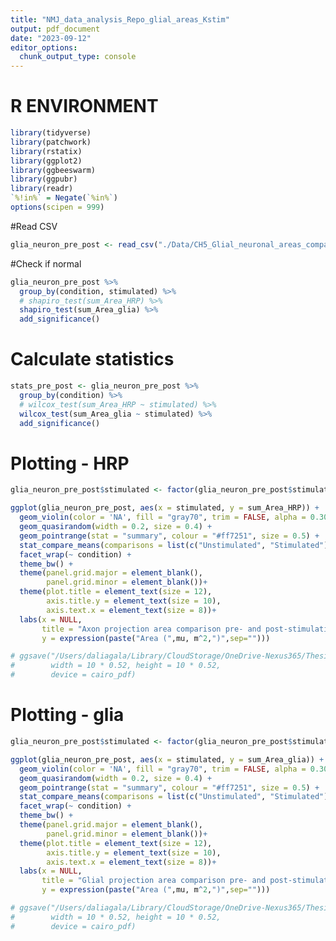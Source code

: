 ```yaml
---
title: "NMJ_data_analysis_Repo_glial_areas_Kstim"
output: pdf_document
date: "2023-09-12"
editor_options: 
  chunk_output_type: console
---
```


# R ENVIRONMENT 

```r
library(tidyverse)
library(patchwork)
library(rstatix)
library(ggplot2)
library(ggbeeswarm)
library(ggpubr)
library(readr)
`%!in%` = Negate(`%in%`)
options(scipen = 999)
```

#Read CSV 
```r
glia_neuron_pre_post <- read_csv("./Data/CH5_Glial_neuronal_areas_comparison/kstim_glia_area_neuron_pre_post_stim.csv")
```

#Check if normal
```r
glia_neuron_pre_post %>%
  group_by(condition, stimulated) %>%
  # shapiro_test(sum_Area_HRP) %>%
  shapiro_test(sum_Area_glia) %>%
  add_significance()
```

# Calculate statistics
```r
stats_pre_post <- glia_neuron_pre_post %>%
  group_by(condition) %>%
  # wilcox_test(sum_Area_HRP ~ stimulated) %>%
  wilcox_test(sum_Area_glia ~ stimulated) %>%
  add_significance()
```

# Plotting - HRP
```r
glia_neuron_pre_post$stimulated <- factor(glia_neuron_pre_post$stimulated, levels = c("Unstimulated","Stimulated"))

ggplot(glia_neuron_pre_post, aes(x = stimulated, y = sum_Area_HRP)) +
  geom_violin(color = 'NA', fill = "gray70", trim = FALSE, alpha = 0.30) +
  geom_quasirandom(width = 0.2, size = 0.4) +
  geom_pointrange(stat = "summary", colour = "#ff7251", size = 0.5) +
  stat_compare_means(comparisons = list(c("Unstimulated", "Stimulated")), method = "wilcox.test", label = "p.signif") +
  facet_wrap(~ condition) +
  theme_bw() +
  theme(panel.grid.major = element_blank(),
        panel.grid.minor = element_blank())+
  theme(plot.title = element_text(size = 12),
        axis.title.y = element_text(size = 10),
        axis.text.x = element_text(size = 8))+
  labs(x = NULL,
       title = "Axon projection area comparison pre- and post-stimulation",
       y = expression(paste("Area (",mu, m^2,")",sep="")))

# ggsave("/Users/daliagala/Library/CloudStorage/OneDrive-Nexus365/Thesis/Scripts/Output/Plots/CH5_Pre_post_stim_areas_KStim_plus_smFISH_glia_new.pdf",
#        width = 10 * 0.52, height = 10 * 0.52,
#        device = cairo_pdf)
```

# Plotting - glia
```r
glia_neuron_pre_post$stimulated <- factor(glia_neuron_pre_post$stimulated, levels = c("Unstimulated","Stimulated"))

ggplot(glia_neuron_pre_post, aes(x = stimulated, y = sum_Area_glia)) +
  geom_violin(color = 'NA', fill = "gray70", trim = FALSE, alpha = 0.30) +
  geom_quasirandom(width = 0.2, size = 0.4) +
  geom_pointrange(stat = "summary", colour = "#ff7251", size = 0.5) +
  stat_compare_means(comparisons = list(c("Unstimulated", "Stimulated")), method = "wilcox.test", label = "p.signif") +
  facet_wrap(~ condition) +
  theme_bw() +
  theme(panel.grid.major = element_blank(),
        panel.grid.minor = element_blank())+
  theme(plot.title = element_text(size = 12),
        axis.title.y = element_text(size = 10),
        axis.text.x = element_text(size = 8))+
  labs(x = NULL,
       title = "Glial projection area comparison pre- and post-stimulation",
       y = expression(paste("Area (",mu, m^2,")",sep="")))

# ggsave("/Users/daliagala/Library/CloudStorage/OneDrive-Nexus365/Thesis/Scripts/Output/Plots/CH5_Pre_post_stim_areas_KStim_plus_smFISH_glia_new.pdf",
#        width = 10 * 0.52, height = 10 * 0.52,
#        device = cairo_pdf)
```


